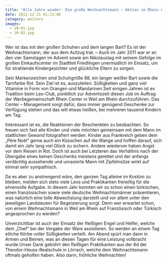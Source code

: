 ```yaml
---
title: "Alle Jahre wieder: Die große Weihnachtsmann – Aktion im Rhein Center"
date: 2011-12-21 01:13:00
category: weitere
images:
  - 20-01.jpg
  - 20-02.jpg
---
```


Wer ist das mit den großen Schuhen und dem langen Bart? Es ist der Weihnachtsmann, der aus dem Aufzug trat. – Auch im Jahr 2011 war er an den vier Samstagen im Advent sowie am Nikolaustag mit seinem Gefolge im großen Einkaufscenter im Stadtteil Friedlingen unermüdlich im Einsatz, um für strahlende Kindergesichter und glückliche Eltern zu sorgen.

Sein Markenzeichen sind Schuhgröße 88, ein langer weißer Bart sowie die Tarnfarbe Rot. Sein Ziel ist es, auszuteilen: Süßigkeiten und ganz viel Vitamine in Form von Orangen und Mandarinen.Seit einigen Jahren ist es Tradition beim Leo-Club, pünktlich zur Adventszeit diesen Job im Auftrag der Werbegemeinschaft Rhein Center in Weil am Rhein durchzuführen. Das Center – Management sorgt dafür, dass immer genügend Geschenke zur Verfügung stehen und das will etwas heißen, bei mehreren tausend Kindern am Tag.

Interessant ist es, die Reaktionen der Beschenkten zu beobachten. So freuen sich fast alle Kinder und viele möchten gemeinsam mit dem Mann im stattlichen Gewand fotografiert werden. Kinder aus Frankreich geben dem „Père Noël“ gerne auch ein Küsschen auf die Wange und hoffen darauf, sich damit ein Jahr lang viel Glück zu sichern. Andere wiederum haben Angst vor dem Riesen in Rot. Doch ist auch bei Letzteren das Verhältnis nach der Übergabe eines keinen Geschenks meistens gerettet und der anfangs verdächtig aussehende und unrasierte Mann mit Zipfelmütze wirkt auf einmal sehr sympathisch.

Da es aber zu anstrengend wäre, den ganzen Tag alleine im Kostüm zu bleiben, melden sich stets viele Leos und Praktikanten freiwillig für die ehrenvolle Aufgabe. In diesem Jahr konnten wir so schon einen türkischen, einen französischen sowie viele deutsche Weihnachtsmänner präsentieren, was natürlich eine tolle Abwechslung darstellt und vor allem unter den jeweiligen Landsleuten für Begeisterung sorgt. Denn wer erwartet schon, von einem Weihnachtsmann in Weil am Rhein auf Französisch oder Türkisch angesprochen zu werden?

Unverzichtbar ist auch der Einsatz der fleißigen Engel und Helfer, welche dem „Chef“ bei der Vergabe der Ware assistieren. So werden an einem Tag etliche Körbe voller Süßigkeiten verteilt. Am Abend spürt man dann in Armen und Beinen, was an diesen Tagen für eine Leistung vollbracht wurde.Unser Dank gebührt den fleißigen Praktikanten aus der 8d der Theodor-Heuss-Realschule in Lörrach, welche dem Weihnachtsmann oftmals geholfen haben. Also dann, fröhliche Weihnachten!
